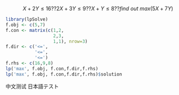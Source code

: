 $$ 
  X+2Y \leq 16??
  2X+3Y \leq 9??
  X+Y \leq 8??
  find \ out\ max(5X+7Y)\
$$


```r
library(lpSolve)
f.obj <- c(5,7)
f.con <- matrix(c(1,2,
                  2,3,
                  1,1), nrow=3)
f.dir <- c('<=',
           '<=',
           '<=')
f.rhs <- c(16,9,8)
lp('max', f.obj, f.con,f.dir,f.rhs)
lp('max', f.obj, f.con,f.dir,f.rhs)$solution
```

中文测试
日本語テスト